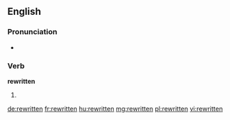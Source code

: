 ==English==

===Pronunciation===
* {{IPA|/ɹiˈwrɪtən/}}
*: {{rhymes|ɪtən}}

===Verb===
'''rewritten'''

# {{past participle of|rewrite|lang=en}}

[[de:rewritten]]
[[fr:rewritten]]
[[hu:rewritten]]
[[mg:rewritten]]
[[pl:rewritten]]
[[vi:rewritten]]